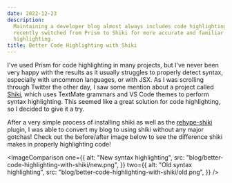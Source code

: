 ```yaml
---
date: 2022-12-23
description:
  Maintaining a developer blog almost always includes code highlighting. I
  recently switched from Prism to Shiki for more accurate and familiar code
  highlighting.
title: Better Code Highlighting with Shiki
---
```



I've used Prism for code highlighting in many projects, but I've never been very
happy with the results as it usually struggles to properly detect syntax,
especially with uncommon languages, or with JSX. As I was scrolling through
Twitter the other day, I saw some mention about a project called
[Shiki](https://github.com/shikijs/shiki), which uses TextMate grammars and VS
Code themes to perform syntax highlighting. This seemed like a great solution
for code highlighting, so I decided to give it a try.

After a very simple process of installing shiki as well as the
[rehype-shiki](https://github.com/stefanprobst/rehype-shiki) plugin, I was able
to convert my blog to using shiki without any major gotchas! Check out the
before/after image below to see the difference shiki makes in properly
highlighting code!

<ImageComparison
  one={{
    alt: "New syntax highlighting",
    src: "blog/better-code-highlighting-with-shiki/new.png",
  }}
  two={{
    alt: "Old syntax highlighting",
    src: "blog/better-code-highlighting-with-shiki/old.png",
  }}
/>
